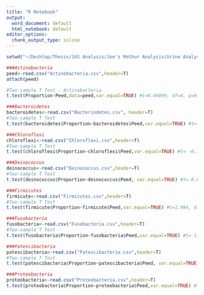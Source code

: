 ```yaml
---
title: "R Notebook"
output:
  word_document: default
  html_notebook: default
editor_options:
  chunk_output_type: inline
---
```

```r
setwd("~/Desktop/Thesis/16S Analysis/Joe's Mothur Analysis/Urine Analysis")

###Actinobacteria
peed<-read.csv("Actinobacteria.csv",header=T)
attach(peed)

#Two-sample T Test - Actinobacteria
t.test(Proportion~Peed,data=peed,var.equal=TRUE) #t=0.49899, df=4, p=0.644

###Bacteroidetes
bacteroidetes<-read.csv("Bacteriodetes.csv", header=T)
#Two-sample T Test 
t.test(bacteroidetes$Proportion~bacteroidetes$Peed,var.equal=TRUE) #t=-0.47853, df=4, p=0.6573

###Chloroflexi
chloroflexi<-read.csv("Chloroflexi.csv",header=T)
#Two-sample T Test
t.test(chloroflexi$Proportion~chloroflexi$Peed,var.equal=TRUE) #t= -0.17339, df=4, p=0.8708

###Deinococcus
deinococcus<-read.csv("Deinococcus.csv",header=T)
#Two-sample T Test
t.test(deinococcus$Proportion~deinococcus$Peed, var.equal=TRUE) #t=-0.60297, df=4, p=0.579

###Firmicutes
firmicute<-read.csv("Firmicutes.csv",header=T)
#Two-sample T Test
t.test(firmicute$Proportion~firmicute$Peed,var.equal=TRUE) #t=1.984, df=4, p=0.1183

###Fusobacteria
fusobacteria<-read.csv("Fusobacteria.csv",header=T)
#Two-sample T Test
t.test(fusobacteria$Proportion~fusobacteria$Peed,var.equal=TRUE) #t=-1, df=4, p=0.3739

###Patescibacteria
patescibacteria<-read.csv("Patescibacteria.csv",header=T)
#Two-sample T Test
t.test(patescibacteria$Proportion~patescibacteria$Peed, var.equal=TRUE) #t=-2.0255, df=4, p=0.1128

###Proteobacteria
proteobacteria<-read.csv("Proteobacteria.csv",header=T)
t.test(proteobacteria$Proportion~proteobacteria$Peed,var.equal=TRUE) #t=0.56155, df=4, p=0.6044
```


